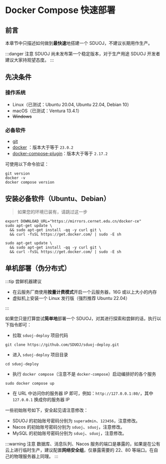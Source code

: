 
# Docker Compose 快速部署

## 前言

本章节中只描述如何做到**最快速**地搭建一个 SDUOJ，不建议长期用作生产。

:::danger 注意
SDUOJ 尚未发布第一个稳定版本，对于生产用途 SDUOJ 开发者建议大家持观望态度。
:::

## 先决条件

### 操作系统

- Linux（已测试：Ubuntu 20.04, Ubuntu 22.04, Debian 10）
- macOS（已测试：Ventura 13.4.1）
- ~~Windows~~

### 必备软件

- [git](https://git-scm.com/)
- [docker](https://docs.docker.com/get-docker/) ：版本大于等于 `23.0.2`
- [docker-compose-plugin](https://docs.docker.com/compose/install/linux/)：版本大于等于 `2.17.2`

可使用以下命令验证：

```shell
git version
docker -v
docker compose version
```

## 安装必备软件（Ubuntu、Debian）

> 如果您的环境已装有，请跳过这一步

<Tabs>
  <TabItem value="proxy" label="使用代理" default>

```shell
export DOWNLOAD_URL="https://mirrors.cernet.edu.cn/docker-ce"
sudo apt-get update \
  && sudo apt-get install -qq -y curl git \
  && curl -fsSL https://get.docker.com/ | sudo -E sh
```

  </TabItem>
  <TabItem value="noproxy" label="无需代理">

```shell
sudo apt-get update \
  && sudo apt-get install -qq -y curl git \
  && curl -fsSL https://get.docker.com/ | sudo -E sh
```

  </TabItem>
</Tabs>

## 单机部署（伪分布式）

:::tip 尝鲜机器建议

- 在云服务厂商使用**按量计费模式**开启一个云服务器，16G 或以上大小的内存
- 虚拟机上安装一个 Linux 发行版（强烈推荐 Ubuntu 22.04）

:::

如果您只是打算尝试**简单地**部署一个 SDUOJ，对其进行探索和尝鲜的话，执行以下指令即可：

- 拉取 `sduoj-deploy` 项目代码

```shell
git clone https://github.com/SDUOJ/sduoj-deploy.git
```

- 进入 `sduoj-deploy` 项目目录

```shell
cd sduoj-deploy
```

- 执行 `docker compose`（注意不是 `docker-compose`）启动编排好的各个服务

```shell
sudo docker compose up
```

- 在 URL 中访问你的服务器 IP 即可，例如：`http://127.0.0.1:80/`，其中 `127.0.0.1` 换成你的服务器 IP

一些初始账号如下，安全起见请注意修改：

- SDUOJ 的初始账号密码分别为 `superadmin`、`123456`，注意修改。
- Nacos 的初始账号密码分别为 `sduoj`、`sduoj`，注意修改。
- MySQL 的初始账号密码分别为 `sduoj`、`sduoj`，注意修改。

:::warning 注意
数据库、消息队列、Nacos 服务的端口是暴露的，如果是在公有云上进行临时生产，建议配置**网络安全组**，仅暴露需要的 22、80 等端口。在自己的物理服务器上同理。
:::
